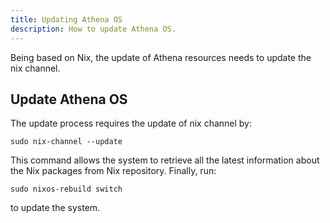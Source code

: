```yaml
---
title: Updating Athena OS
description: How to update Athena OS.
---
```


Being based on Nix, the update of Athena resources needs to update the nix channel.

## Update Athena OS

The update process requires the update of nix channel by:
```shell
sudo nix-channel --update
```
This command allows the system to retrieve all the latest information about the Nix packages from Nix repository. Finally, run:
```shell
sudo nixos-rebuild switch
```
to update the system.

<ImageComponent />